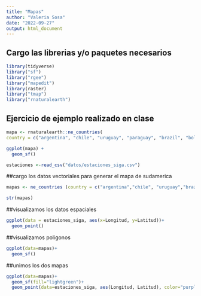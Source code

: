 ```yaml
---
title: "Mapas"
author: "Valeria Sosa"
date: "2022-09-27"
output: html_document
---
```


## Cargo las librerias y/o paquetes necesarios
```r
library(tidyverse)
library("sf")
library("rgee")
library("mapedit")
library(raster)
library("tmap")
library("rnaturalearth")
```

## Ejercicio de ejemplo realizado en clase
```r
mapa <- rnaturalearth::ne_countries(
country = c("argentina", "chile", "uruguay", "paraguay", "brazil", "bolivia", "falkland islands"), returnclass = "sf")

ggplot(mapa) +
  geom_sf()

```

```r
estaciones <-read_csv("datos/estaciones_siga.csv")
```
##cargo los datos vectoriales para generar el mapa de sudamerica
```r
mapas <- ne_countries (country = c("argentina","chile", "uruguay","brazil","bolivia","paraguay","falkland islands"),returnclass="sf")
```


```r
str(mapas)
```
##visualizamos los datos espaciales
```r
ggplot(data = estaciones_siga, aes(x=Longitud, y=Latitud))+
  geom_point()

```
##visualizamos poligonos
```r

ggplot(data=mapas)+
  geom_sf()
```
##unimos los dos mapas
```r
ggplot(data=mapas)+
  geom_sf(fill="lightgreen")+
  geom_point(data=estaciones_siga, aes(Longitud, Latitud), color="purple")

```

